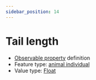 ```yaml
---
sidebar_position: 14
---
```



# Tail length

- [Observable property](/viewers/dawe-vocabs?uri=https://linked.data.gov.au/def/test/dawe-cv/38d1419f-7f3b-4d0e-a2f6-4b152e2d91f7) definition
- Feature type: [animal individual](http://linked.data.gov.au/def/tern-cv/ecb855ed-50e1-4299-8491-861759ef40b7)
- Value type: [Float](https://w3id.org/tern/ontologies/tern/Float)


<Example protocolModule="vertebrate-identify" observableProperty="https://linked.data.gov.au/def/test/dawe-cv/38d1419f-7f3b-4d0e-a2f6-4b152e2d91f7" />
